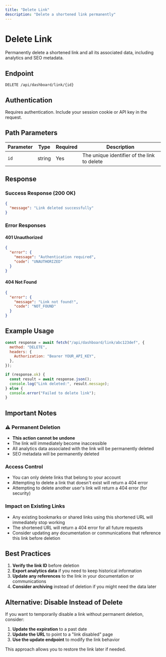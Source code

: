 ```yaml
---
title: "Delete Link"
description: "Delete a shortened link permanently"
---
```


# Delete Link

Permanently delete a shortened link and all its associated data, including analytics and SEO metadata.

## Endpoint

```
DELETE /api/dashboard/link/{id}
```

## Authentication

Requires authentication. Include your session cookie or API key in the request.

## Path Parameters

| Parameter | Type   | Required | Description                                 |
| --------- | ------ | -------- | ------------------------------------------- |
| `id`      | string | Yes      | The unique identifier of the link to delete |

## Response

### Success Response (200 OK)

```json
{
  "message": "Link deleted successfully"
}
```

### Error Responses

#### 401 Unauthorized

```json
{
  "error": {
    "message": "Authentication required",
    "code": "UNAUTHORIZED"
  }
}
```

#### 404 Not Found

```json
{
  "error": {
    "message": "Link not found!",
    "code": "NOT_FOUND"
  }
}
```

## Example Usage

```javascript
const response = await fetch("/api/dashboard/link/abc123def", {
  method: "DELETE",
  headers: {
    Authorization: "Bearer YOUR_API_KEY",
  },
});

if (response.ok) {
  const result = await response.json();
  console.log("Link deleted:", result.message);
} else {
  console.error("Failed to delete link");
}
```

## Important Notes

### ⚠️ Permanent Deletion

- **This action cannot be undone**
- The link will immediately become inaccessible
- All analytics data associated with the link will be permanently deleted
- SEO metadata will be permanently deleted

### Access Control

- You can only delete links that belong to your account
- Attempting to delete a link that doesn't exist will return a 404 error
- Attempting to delete another user's link will return a 404 error (for security)

### Impact on Existing Links

- Any existing bookmarks or shared links using this shortened URL will immediately stop working
- The shortened URL will return a 404 error for all future requests
- Consider updating any documentation or communications that reference this link before deletion

## Best Practices

1. **Verify the link ID** before deletion
2. **Export analytics data** if you need to keep historical information
3. **Update any references** to the link in your documentation or communications
4. **Consider archiving** instead of deletion if you might need the data later

## Alternative: Disable Instead of Delete

If you want to temporarily disable a link without permanent deletion, consider:

1. **Update the expiration** to a past date
2. **Update the URL** to point to a "link disabled" page
3. **Use the update endpoint** to modify the link behavior

This approach allows you to restore the link later if needed.
